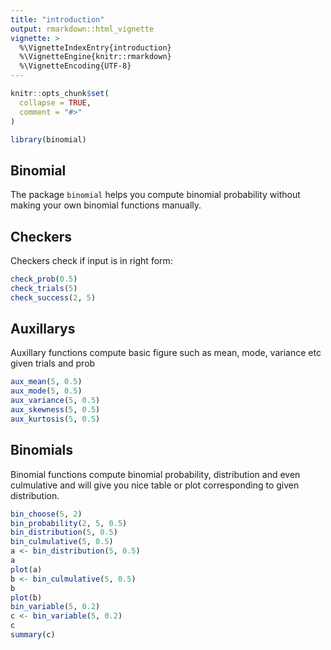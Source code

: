 ```yaml
---
title: "introduction"
output: rmarkdown::html_vignette
vignette: >
  %\VignetteIndexEntry{introduction}
  %\VignetteEngine{knitr::rmarkdown}
  %\VignetteEncoding{UTF-8}
---
```


```r
knitr::opts_chunk$set(
  collapse = TRUE,
  comment = "#>"
)
```

```r
library(binomial)
```

## Binomial

The package `binomial` helps you compute binomial probability without making your own binomial functions manually.


## Checkers

Checkers check if input is in right form:

```r
check_prob(0.5)
check_trials(5)
check_success(2, 5)
```


## Auxillarys

Auxillary functions compute basic figure such as mean, mode, variance etc given trials and prob

```r
aux_mean(5, 0.5)
aux_mode(5, 0.5)
aux_variance(5, 0.5)
aux_skewness(5, 0.5)
aux_kurtosis(5, 0.5)
```


## Binomials

Binomial functions compute binomial probability, distribution and even culmulative and will give you nice table or plot corresponding to given distribution.

```r
bin_choose(5, 2)
bin_probability(2, 5, 0.5)
bin_distribution(5, 0.5)
bin_culmulative(5, 0.5)
a <- bin_distribution(5, 0.5)
a
plot(a)
b <- bin_culmulative(5, 0.5)
b
plot(b)
bin_variable(5, 0.2)
c <- bin_variable(5, 0.2)
c
summary(c)
```
